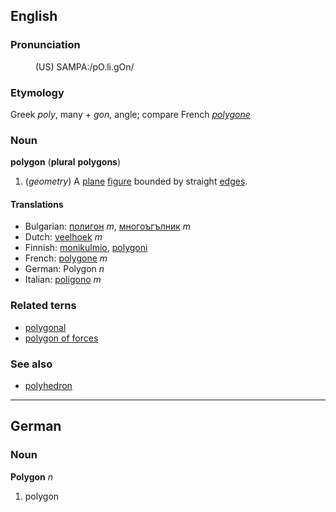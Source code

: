 ==English==
===Pronunciation===
:(US) SAMPA:/pO.li.gOn/

===Etymology===
Greek ''poly'', many + ''gon'', angle; compare French ''[[polygone]]''

===Noun===
'''polygon''' ('''plural''' '''polygons''')

#(''geometry'') A [[plane]] [[figure]] bounded by straight [[edge]]s.

====Translations====
*Bulgarian: [[полигон]] ''m'', [[многоъгълник]] ''m''
*Dutch: [[veelhoek]] ''m''
*Finnish: [[monikulmio]], [[polygoni]]
*French: [[polygone]] ''m''
*German: Polygon ''n''
*Italian: [[poligono]] ''m''

===Related terns===
*[[polygonal]]
*[[polygon of forces]]

===See also===
*[[polyhedron]]

----
==German==
===Noun===
'''Polygon''' ''n''

#polygon